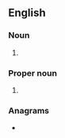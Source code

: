 ==English==

===Noun===
{{en-noun}}

# {{lb|en|anatomy}} {{initialism of|en|inferior vena cava}}

===Proper noun===
{{en-proper noun}}

# {{initialism of|en|{{w|Indus Valley Civilization}}}}

===Anagrams===
* {{anagrams|en|a=civ|CVI|Civ|VIC|Vic|Vic.|civ|vic|vic.}}